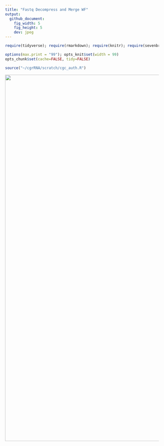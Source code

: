 ```yaml
---
title: "Fastq Decompress and Merge WF"
output:
  github_document:
    fig_width: 5
    fig_height: 5
    dev: jpeg
---
```


```r
require(tidyverse); require(rmarkdown); require(knitr); require(sevenbridges); 

options(max.print = "99"); opts_knit$set(width = 99)
opts_chunk$set(cache=FALSE, tidy=FALSE)

source("~/cgrRNA/scratch/cgc_auth.R")

```

<a href="https://brood.sbgenomics.com/static/dave/cgrrna/ericscript-wf/1.png" target="_blank">
<img width="1200" border="0" align="center"src="https://brood.sbgenomics.com/static/dave/cgrrna/ericscript-wf/1.png"/>
</a>
